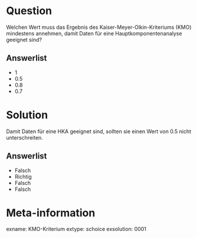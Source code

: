 Question
========

Welchen Wert muss das Ergebnis des Kaiser-Meyer-Olkin-Kriteriums (KMO) mindestens annehmen, damit Daten für eine Hauptkomponentenanalyse geeignet sind?

Answerlist
----------
* 1
* 0.5
* 0.8
* 0.7


Solution
========

Damit Daten für eine HKA geeignet sind, sollten sie einen Wert von 0.5 nicht unterschreiten.

Answerlist
----------
* Falsch
* Richtig
* Falsch
* Falsch


Meta-information
================
exname: KMO-Kriterium
extype: schoice
exsolution: 0001